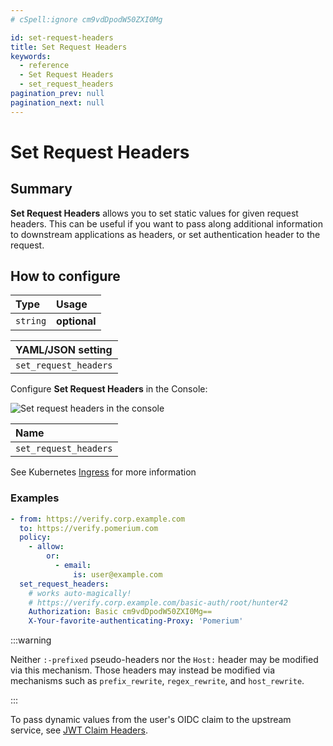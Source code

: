```yaml
---
# cSpell:ignore cm9vdDpodW50ZXI0Mg

id: set-request-headers
title: Set Request Headers
keywords:
  - reference
  - Set Request Headers
  - set_request_headers
pagination_prev: null
pagination_next: null
---
```



# Set Request Headers

## Summary

**Set Request Headers** allows you to set static values for given request headers. This can be useful if you want to pass along additional information to downstream applications as headers, or set authentication header to the request.

## How to configure

| **Type** | **Usage** |
| :--- | :--- |
| `string` | **optional** |

<Tabs>
<TabItem value="Core" label="Core">

| **YAML**/**JSON** setting |
| :--- |
| `set_request_headers` |

</TabItem>
<TabItem value="Enterprise" label="Enterprise">

Configure **Set Request Headers** in the Console:

![Set request headers in the console](../img/routes/headers/set-request-headers.png)

</TabItem>
<TabItem value="Kubernetes" label="Kubernetes">

| **Name** |
| :--- |
| `set_request_headers` |

See Kubernetes [Ingress](/docs/deploying/k8s/ingress#annotations) for more information

</TabItem>
</Tabs>

### Examples

```yaml
- from: https://verify.corp.example.com
  to: https://verify.pomerium.com
  policy:
    - allow:
        or:
          - email:
              is: user@example.com
  set_request_headers:
    # works auto-magically!
    # https://verify.corp.example.com/basic-auth/root/hunter42
    Authorization: Basic cm9vdDpodW50ZXI0Mg==
    X-Your-favorite-authenticating-Proxy: 'Pomerium'
```

:::warning

Neither `:-prefixed` pseudo-headers nor the `Host:` header may be modified via this mechanism. Those headers may instead be modified via mechanisms such as `prefix_rewrite`, `regex_rewrite`, and `host_rewrite`.

:::

To pass dynamic values from the user's OIDC claim to the upstream service, see [JWT Claim Headers](../jwt-claim-headers).
